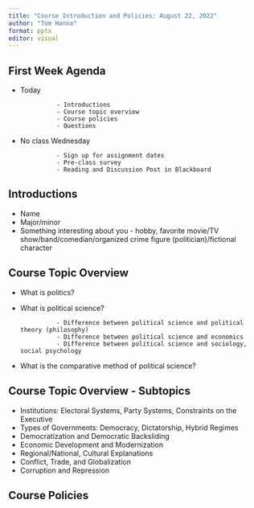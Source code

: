 ```yaml
---
title: "Course Introduction and Policies: August 22, 2022"
author: "Tom Hanna"
format: pptx
editor: visual
---
```


## First Week Agenda

- Today

                - Introductions
                - Course topic overview
                - Course policies
                - Questions

- No class Wednesday

                - Sign up for assignment dates
                - Pre-class survey
                - Reading and Discussion Post in Blackboard
                


## Introductions

-   Name
-   Major/minor
-   Something interesting about you - hobby, favorite movie/TV show/band/comedian/organized crime figure (politician)/fictional character


## Course Topic Overview

- What is politics?
- What is political science?

                - Difference between political science and political theory (philosophy)
                - Difference between political science and economics
                - Difference between political science and sociology, social psychology

- What is the comparative method of political science? 

## Course Topic Overview - Subtopics

- Institutions: Electoral Systems, Party Systems, Constraints on the Executive
- Types of Governments: Democracy, Dictatorship, Hybrid Regimes
- Democratization and Democratic Backsliding
- Economic Development and Modernization
- Regional/National, Cultural Explanations
- Conflict, Trade, and Globalization
- Corruption and Repression


## Course Policies




